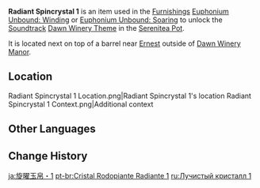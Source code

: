 {{Item Infobox
|id           = 141001
|image        = Item Radiant Spincrystal.png
|type         = Adventure Items
|group        = Radiant Spincrystals
|group2       = Mondstadt Spincrystals
|quality      = 4
|invCategory  = Precious Items
|description  = This wondrous crystal contains a certain rhythm, like something beautiful woven from delicate silk. These items can be found throughout the mainland or from merchants who collect curios. The tune held within this crystal can be revivified in your [[Serenitea Pot]] using either "[[Euphonium Unbound: Winding]]" or "[[Euphonium Unbound: Soaring]]." The tune contained within this [[Radiant Spincrystal]] is "[[Dawn Winery Theme (City of Winds and Idylls)|Dawn Winery Theme]]."
|source1      = [[Dawn Winery Manor]]
|track        = Dawn Winery Theme
}}
'''Radiant Spincrystal 1''' is an item used in the [[Furnishings]] [[Euphonium Unbound: Winding]] or [[Euphonium Unbound: Soaring]] to unlock the [[Soundtrack]] [[Dawn Winery Theme (City of Winds and Idylls)|Dawn Winery Theme]] in the [[Serenitea Pot]].

It is located next on top of a barrel near [[Ernest]] outside of [[Dawn Winery Manor]].

==Location==
<gallery>
Radiant Spincrystal 1 Location.png|Radiant Spincrystal 1's location
Radiant Spincrystal 1 Context.png|Additional context
</gallery>

==Other Languages==
{{Other Languages|default_hidden = 1
|en      = Radiant Spincrystal 1
|zhs     = 旋曜玉帛・其一
|zhs_rm  = Xuán Yào Yùbó - Qí Yī
|zht     = 旋曜玉帛・其一
|zht_rm  = Xuán Yào Yùbó - Qí Yī
|ja      = 旋曜玉帛・1
|ja_rm   = Sen'you Gyokuhaku - Ichi
|ko      = 빛나는 결정・1
|ko_rm   = Binnaneun Gyeoljeong - Il
|es      = Girocristal radiante (1)
|fr      = Gyrocristal radiant 1
|ru      = Лучистый кристалл {{tt|1|один}}
|th      = Radiant Spincrystal 1
|vi      = Ngọc Thạch Âm Vang 1
|de      = Strahlender Drehkristall I
|id      = Radiant Spincrystal 1
|pt      = Cristal Rodopiante Radiante 1
|tr      = Parlak Burgu Kristal 1
|it      = Voltacristallo radioso 1
}}

==Change History==
{{Change History|2.6}}

[[ja:旋曜玉帛・1]]
[[pt-br:Cristal Rodopiante Radiante 1]]
[[ru:Лучистый кристалл 1]]